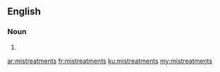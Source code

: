 ==English==

===Noun===
{{head|en|plural}}

# {{plural of|mistreatment|lang=en}}

[[ar:mistreatments]]
[[fr:mistreatments]]
[[ku:mistreatments]]
[[my:mistreatments]]